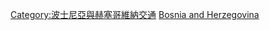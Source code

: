 {{commonscat|Road transport in Bosnia and Herzegovina}}

[[Category:波士尼亞與赫塞哥維納交通|Category:波士尼亞與赫塞哥維納交通]]
[[Category:歐洲各國道路運輸|Bosnia and Herzegovina]]